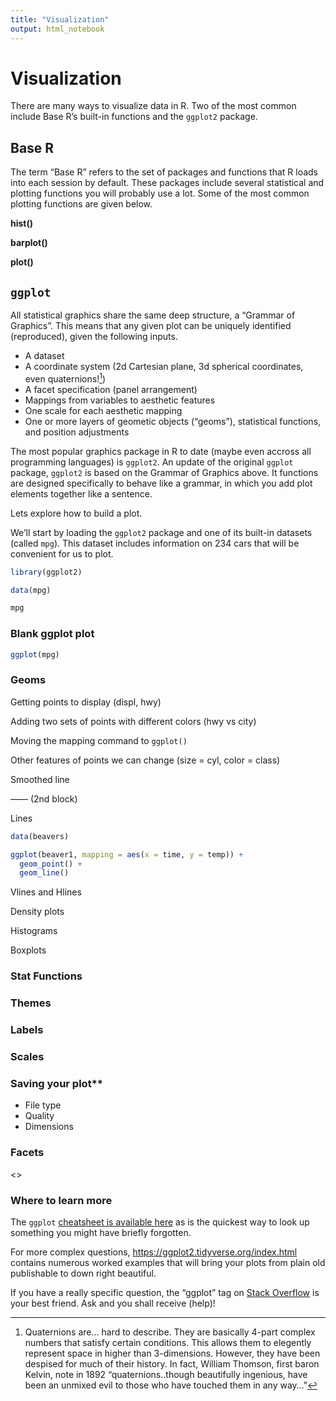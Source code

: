 ```yaml
---
title: "Visualization"
output: html_notebook
---
```


# Visualization

There are many ways to visualize data in R. Two of the most common include Base R's built-in functions and the `ggplot2` package.

## Base R

The term "Base R" refers to the set of packages and functions that R loads into each session by default. These packages include several statistical and plotting functions you will probably use a lot. Some of the most common plotting functions are given below.

**hist()**

**barplot()**

**plot()**

## `ggplot`

All statistical graphics share the same deep structure, a "Grammar of Graphics". This means that any given plot can be uniquely identified (reproduced), given the following inputs. 

- A dataset
- A coordinate system (2d Cartesian plane, 3d spherical coordinates, even quaternions!^[Quaternions are... hard to describe. They are basically 4-part complex numbers that satisfy certain conditions. This allows them to elegently represent space in higher than 3-dimensions. However, they have been despised for much of their history. In fact, William Thomson, first baron Kelvin, note in 1892 "quaternions..though  beautifully  ingenious,  have  been  an  unmixed  evil  to those who have touched them in any way..."])
- A facet specification (panel arrangement)
- Mappings from variables to aesthetic features
- One scale for each aesthetic mapping
- One or more layers of geometic objects ("geoms"), statistical functions, and position adjustments

The most popular graphics package in R to date (maybe even accross all programming languages) is `ggplot2`. An update of the original `ggplot` package, `ggplot2` is based on the Grammar of Graphics above. It functions are designed specifically to behave like a grammar, in which you add plot elements together like a sentence.

Lets explore how to build a plot.

We'll start by loading the `ggplot2` package and one of its built-in datasets (called `mpg`). This dataset includes information on 234 cars that will be convenient for us to plot.

```r
library(ggplot2)

data(mpg)

mpg
```


### Blank ggplot plot

```r
ggplot(mpg)
```

### Geoms

Getting points to display (displ, hwy)

Adding two sets of points with different colors (hwy vs city)

Moving the mapping command to `ggplot()`

Other features of points we can change (size = cyl, color = class)

Smoothed line

------ (2nd block)

Lines 

```r
data(beavers)

ggplot(beaver1, mapping = aes(x = time, y = temp)) +
  geom_point() +
  geom_line()
```

Vlines and Hlines

Density plots

Histograms

Boxplots

### Stat Functions

### Themes

### Labels

### Scales

### Saving your plot**

- File type
- Quality
- Dimensions

### Facets

<<Use drv as faceting variable>>

### Where to learn more

The `ggplot` [cheatsheet is available here](https://github.com/rstudio/cheatsheets/blob/master/data-visualization-2.1.pdf) as is the quickest way to look up something you might have briefly forgotten.

For more complex questions, [https://ggplot2.tidyverse.org/index.html](https://ggplot2.tidyverse.org/index.html) contains numerous worked examples that will bring your plots from plain old publishable to down right beautiful. 

If you have a really specific question, the "ggplot" tag on [Stack Overflow](https://stackoverflow.com/questions/tagged/ggplot2?sort=frequent&pageSize=50) is your best friend. Ask and you shall receive (help)!
